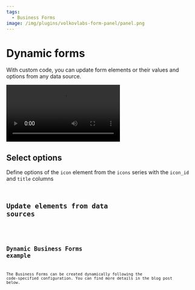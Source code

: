 ```yaml
---
tags:
  - Business Forms
image: /img/plugins/volkovlabs-form-panel/panel.png
---
```



# Dynamic forms

With custom code, you can update form elements or their values and options from any data source.

<Video
  src="https://www.youtube.com/embed/RSVH1bSBNl8"
  title="Static and dynamic form elements of Data Manipulation Panel."
/>

## Select options

Define options of the `icon` element from the `icons` series with the `icon_id` and `title` columns

<Code
  url="https://github.com/VolkovLabs/volkovlabs.io/blob/main/docs/volkovlabs-form-panel/js/dynamic-select.js"
  language="js"
/>

## Update elements from data sources

<Code
  url="https://github.com/VolkovLabs/volkovlabs.io/blob/main/docs/volkovlabs-form-panel/js/dynamic-elements.js"
  language="js"
/>

## Dynamic Business Forms example

The Business Forms can be created dynamically following the code-specified configuration.
You can find more details in the blog post below.

<BlogPost
  href="/blog/form-panel-server-based-elements-20240428/"
  src="/img/blog/2024-04-28-form-panel-server-based-elements/banner.png"
  title="Build Form Elements dynamically in Data Manipulation panel."
/>

